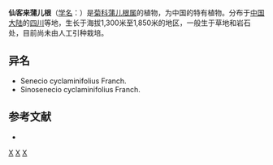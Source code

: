 {{Speciesbox 
| genus = Sinosenecio
| species = cyclaminifolius
| authority = (Franch.) B. Nord.
}}

'''仙客来蒲儿根'''（[[学名|学名]]：{{lang|la|''Sinosenecio cyclaminifolius''}}）是[[菊科|菊科]][[蒲儿根属|蒲儿根属]]的植物，为中国的特有植物。分布于[[中国大陆|中国大陆]]的[[四川|四川]]等地，生长于海拔1,300米至1,850米的地区，一般生于草地和岩石处，目前尚未由人工引种栽培。

== 异名 ==
* Senecio cyclaminifolius Franch.
* Sinosenecio cyclaminifolius Franch.

== 参考文献 ==
<div class="references-small">
* {{cite web| url =http://www.bioinfo.cn/db05/KmzwSpecies.php?action=view&id=5534| title =仙客来蒲儿根| work =《中国高等植物数据库全库》| publisher =中国科学院微生物研究所| author =昆明植物研究所| accessdate =2009-02-24| deadurl =yes| archiveurl =https://web.archive.org/web/20160305080620/http://www.bioinfo.cn/db05/KmzwSpecies.php?action=view&id=5534| archivedate =2016-03-05}}
</div>
{{Taxonbar|from=Q10884261}}

[[Category:蒲儿根属|X]]
[[Category:中国特有植物|X]]
[[Category:四川植物|X]]
{{biology-stub}}